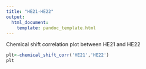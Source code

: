 ```yaml
---
title: "HE21-HE22"
output:
  html_document:
    template: pandoc_template.html
---
```


Chemical shift correlation plot between HE21 and HE22

```r
plt<-chemical_shift_corr('HE21','HE22')
plt
```